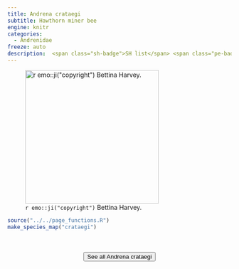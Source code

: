 ```yaml
---
title: Andrena crataegi
subtitle: Hawthorn miner bee
engine: knitr
categories:
  - Andrenidae
freeze: auto
description:  <span class="sh-badge">SH list</span> <span class="pe-badge">PM Evidence</span>
---
```

![`r emo::ji("copyright")` Bettina Harvey.](https://inaturalist-open-data.s3.amazonaws.com/photos/205045047/large.jpg){height=300}





```r
source("../../page_functions.R")
make_species_map("crataegi")
```
<br><br>
<center>


<a href="https://inaturalist.ca/observations?place_id=any&quality_grade=research&subview=map&taxon_id=199011"><button type="button" class="btn btn-secondary">See all Andrena crataegi <i class="fa-solid fa-arrow-up-right-from-square"></i> </button></a>
</center>
